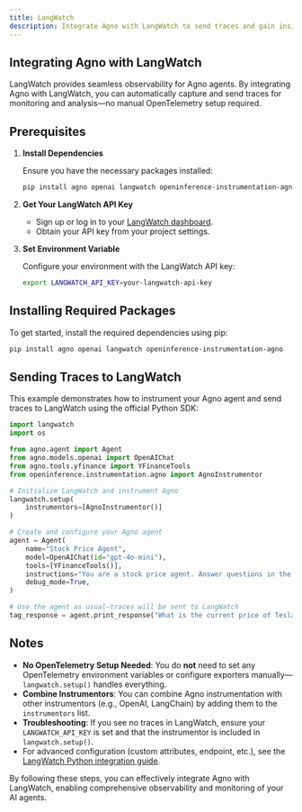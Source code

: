 ```yaml
---
title: LangWatch
description: Integrate Agno with LangWatch to send traces and gain insights into your agent's performance.
---
```


## Integrating Agno with LangWatch

LangWatch provides seamless observability for Agno agents. By integrating Agno with LangWatch, you can automatically capture and send traces for monitoring and analysis—no manual OpenTelemetry setup required.

## Prerequisites

1. **Install Dependencies**

   Ensure you have the necessary packages installed:

   ```bash
   pip install agno openai langwatch openinference-instrumentation-agno
   ```

2. **Get Your LangWatch API Key**

   - Sign up or log in to your [LangWatch dashboard](https://app.langwatch.ai/).
   - Obtain your API key from your project settings.

3. **Set Environment Variable**

   Configure your environment with the LangWatch API key:

   ```bash
   export LANGWATCH_API_KEY=your-langwatch-api-key
   ```

## Installing Required Packages

To get started, install the required dependencies using pip:

```bash
pip install agno openai langwatch openinference-instrumentation-agno
```

## Sending Traces to LangWatch

This example demonstrates how to instrument your Agno agent and send traces to LangWatch using the official Python SDK:

```python
import langwatch
import os

from agno.agent import Agent
from agno.models.openai import OpenAIChat
from agno.tools.yfinance import YFinanceTools
from openinference.instrumentation.agno import AgnoInstrumentor

# Initialize LangWatch and instrument Agno
langwatch.setup(
    instrumentors=[AgnoInstrumentor()]
)

# Create and configure your Agno agent
agent = Agent(
    name="Stock Price Agent",
    model=OpenAIChat(id="gpt-4o-mini"),
    tools=[YFinanceTools()],
    instructions="You are a stock price agent. Answer questions in the style of a stock analyst.",
    debug_mode=True,
)

# Use the agent as usual—traces will be sent to LangWatch
tag_response = agent.print_response("What is the current price of Tesla?")
```

## Notes

- **No OpenTelemetry Setup Needed**: You do **not** need to set any OpenTelemetry environment variables or configure exporters manually—`langwatch.setup()` handles everything.
- **Combine Instrumentors**: You can combine Agno instrumentation with other instrumentors (e.g., OpenAI, LangChain) by adding them to the `instrumentors` list.
- **Troubleshooting**: If you see no traces in LangWatch, ensure your `LANGWATCH_API_KEY` is set and that the instrumentor is included in `langwatch.setup()`.
- For advanced configuration (custom attributes, endpoint, etc.), see the [LangWatch Python integration guide](https://docs.langwatch.ai/integration/python/integrations/agno).

By following these steps, you can effectively integrate Agno with LangWatch, enabling comprehensive observability and monitoring of your AI agents.
